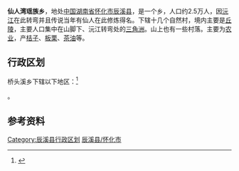 {{中国乡级行政区|43/12/23/210/000}}
'''仙人湾瑶族乡'''，地处[[中国|中国]][[湖南省|湖南省]][[怀化市|怀化市]][[辰溪县|辰溪县]]，是一个乡，人口约2.5万人，因[[沅江|沅江]]在此转弯并且传说当年有仙人在此修炼得名。下辖十几个自然村，境内主要是[[丘陵|丘陵]]，主要人口集中在山脚下、沅江转弯处的[[三角洲|三角洲]]。山上也有一些村落。主要为[[农业|农业]]，产[[桔子|桔子]]、[[板栗|板栗]]、[[茶油|茶油]]等。

== 行政区划 ==

桥头溪乡下辖以下地区：<ref>{{PRC admin/ref sgc|43/12/23/210/000}}</ref>

{{PRC admin/children|43/12/23/210/000}}。

== 参考资料 ==

{{reflist}}

{{PRC admin/navcat|43/12/23/216/000}}
[[Category:辰溪县行政区划|Category:辰溪县行政区划]]
[[Category:湖南省瑶族乡|辰溪县/怀化市]]
